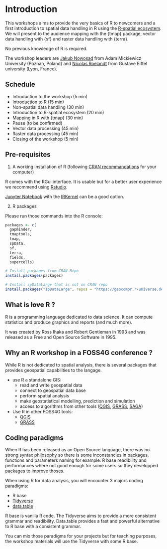 # Introduction {-}

<!-- (Nicolas) Introduction to the workshop (5 min) -->

This workshops aims to provide the very basics of R to newcomers and a first 
introduction to spatial data handling in R using the [R-spatial ecosystem](https://r-spatial.org/). 
We will present to the audience mapping with the {tmap} package, vector data
handling with {sf} and raster data handling with {terra}.

No previous knowledge of R is required.

The workshop leaders are [Jakub Nowosad](https://jakubnowosad.com/) from Adam Mickiewicz University (Poznań, Poland) 
and [Nicolas Roelandt](https://roelandtn.frama.io/) from Gustave Eiffel university (Lyon, France).

## Schedule {-}

- Introduction to the workshop (5 min)
- Introduction to R (15 min)
- Non-spatial data handling (30 min)
- Introduction to R-spatial ecosystem (20 min)
- Mapping in R with {tmap} (30 min)
- Pause (to be confirmed)
- Vector data processing (45 min)
- Raster data processing (45 min)
- Closing of the workshop (5 min)

## Pre-requisites {-}


1. A working installation of R (following [CRAN recommandations](https://cran.r-project.org/) for your computer)

:::: {.infobox .note data-latex="note"}

R comes with the RGui interface. It is usable but for a better user experience we recommend using [Rstudio](https://www.rstudio.com/products/rstudio/download/#download).

[Jupyter Notebook](https://jupyter.org/) with the [IRKernel](https://irkernel.github.io/installation/) can be a good option.

::::

2. R packages

Please run those commands into the R console:


```{r pre-requisites-packages, eval = FALSE}
packages <- c(
  gapminder,
  tmaptools,
  tmap,
  spData,
  sf,
  terra,
  fields,
  supercells)

# Install packages from CRAN Repo
install.packages(packages)

# Install spDataLarge that is not on CRAN repo
install.packages("spDataLarge", repos = "https://geocompr.r-universe.dev")
```


## What is ~~love~~ R ? {-}
<!-- (Nicolas) Introduction to R (15 min) -->

R is a programming language dedicated to data science.
It can compute statistics and produce graphics and reports (and much more).

It was created by Ross Ihaka and Robert Gentleman in 1993 and was released as a 
Free and Open Source Software in 1995.

## Why an R workshop in a FOSS4G conference ?

While R is not dedicated to spatial analysis, there is several packages that provides
geospatial capabilities to the langage.

- use R a standalone GIS:
  - read and write geospatial data
  - connect to geospatial data base
  - perform spatial analysis
  - make geostatistical modelling, prediction and simulation
  - access to algorithms from other tools ([QGIS](https://github.com/r-spatial/RQGIS3), [GRASS](https://github.com/rsbivand/rgrass), [SAGA](https://github.com/r-spatial/RSAGA))
- Use R in other FOSS4G tools:
  - [QGIS](https://docs.qgis.org/3.22/en/docs/training_manual/processing/r_intro.html?highlight=r%20processing)
  - [GRASS](https://grasswiki.osgeo.org/wiki/R_statistics)

## Coding paradigms {-}

When R has been released as an Open Source language, there was no strong syntax 
philosophy so there is some inconstancies in packages, functions and parameters naming
for example.
R base readibility and performances where not good enough for some users so they
developped packages to improve thoses.

When using R for data analysis, you will encounter 3 majors coding paradigms:

- R base
- [Tidyverse](https://www.tidyverse.org/)
- [data.table](https://rdatatable.gitlab.io/data.table/)

R base is vanilla R code. The Tidyverse aims to provide a more consistent grammar
 and readibility.
 Data.table provides a fast and powerful alternative to R base with a consistent
 grammar.
 
You can mix those paradigms for your projects but for teaching purposes, the workshop 
materials will use the Tidyverse with some R base.
